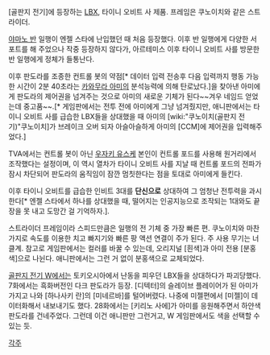 [골판지 전기]에 등장하는 [[LBX]], 타이니 오비트 사 제품. 프레임은 쿠노이치와 같은 스트라이더.

[[야마노 반]] 일행이 엔젤 스타에 난입했던 때 처음 등장했다. 이후 반 일행에게 다양한 서포트를 해 주었으나 작중 등장하지 않다가, 아르테미스 이후 타이니 오비트 사를 방문한 반 일행에게 정체가 들통난다.

이후 판도라를 조종한 컨트롤 봇의 약점[* 데이터 입력 전송후 다음 입력까지 행동 가능한 시간이 2분 40초라는 [[카와무라 아미]]의 분석능력에 의해 탄로났다.]을 찾아낸 아미에게 판도라의 제어권을 넘겨주는 것으로 아미의 새로운 기체가 된다~~겨우 네임드 얻었는데 중고품~~.[* 게임판에서는 전투 전에 아미에게 그냥 넘겨줬지만, 애니판에서는 타이니 오비트 사를 급습한 LBX들을 상대했을 때 아미의 [wiki:"쿠노이치(골판지 전기)"쿠노이치]가 브레이크 오버 되자 아슬아슬하게 아미의 [CCM]에 제어권을 입력해주었다.]

TVA에서는 컨트롤 봇이 아닌 [[우자키 유스케]] 본인이 컨트롤 포드를 사용해 원거리에서 조작했다는 설정이며, 이 역시 열차가 타이니 오비트 사를 지날 때 컨트롤 포드의 전파가 잠시 차단되어 판도라의 움직임이 잠깐 멈칫한다는 점을 토대로 아미에게 들킨다.

이후 타이니 오비트를 급습한 인비트 3대를 '''단신으로''' 상대하여 그 엄청난 전투력을 과시한다[* 엔젤 스타에서 하나를 상대했을 때, 떨어지는 인공지능으로 조작되는 1대와도 끝장을 못 내고 도망간 걸 기억하자.].

스트라이더 프레임이라 스피드만큼은 일행의 전 기체 중 가장 빠른 편. 쿠노이치와 마찬가지로 속도를 이용한 치고 빠지기와 빠른 팡 액션 연결이 주가 된다. 주 사용 무기는 너클계. 참고로 게임판에서는 컬러를 바꿀 수 있는데, 오리지널 [흰색]과 아미 전용 [분홍색]으로 나뉜다. 애니판에서는 그런 거 없이 분홍색으로 교체되었다.

[[골판지 전기 W]]에서는 토키오시아에서 난동을 피우던 LBX들을 상대하다가 파괴당했다. 7화에서는 흑화버전인 다크 판도라가 등장. [디텍터]의 슬레이브 플레이어가 된 아미가 가지고 나와 [하나사키 란]의 [미네르바]를 털어버렸다. 나중에 미젤편에서 [미젤]이 데이터화해서 내보내기도 했다. 28화에서는 [키리노 사에]가 아미를 응원해주면서 하얀색 판도라를 건네주었다. 그런데 이건 애니판만 그런거고, W 게임판에서도 색을 선택할 수 있는 듯.

[[각주]]

